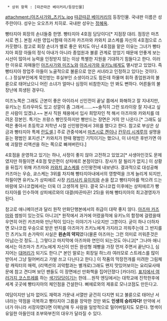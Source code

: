   * 상위 항목 : [따끈따끈 베이커리/등장인물]

attachment:/아즈사가와_츠키노.jpg
[[따끈따끈 베이커리]]의 등장인물. 국내판 이름은 성주란이다.  성우는 오오츠카 치히로. 국내판 성우는 [[정혜옥]]. 

빵타지아 회장의 손녀들중 한명. 빵타지아 4호점 담당이다[* 지점장 대리. 점장은 마츠시로 켄.]. 본점 사원 영입시험때 아즈마 카즈마와 카와치 쿄스케를 자신의 4호점으로 스카웃했다. 참고로 회장 손녀가 별로 좋은 위치도 아닌 4호점을 맡은 이유는 그녀가 빵타지아 회장 아들의 정식 아내가 아니라 종업원과 불륜 관계로 얻었기 때문에 안좋게 보는 시선이 많아서 능력을 인정받지 않는 이상 특별한 지원을 기대하기 힘들다고 한다. 이러한 이유로 자매들인 [[아즈사가와 미즈노]]와 [[아즈사가와 유키노]]에게도 멸시받고 있었다. 즉 빵타지아 창업주 아들이 노골적으로 불륜으로 얻은 서녀라고 인정하고 있다는 것이다.(...) 정실부인에게 묵인받는 후실부인 소생이라고도 힘든데 하물며 휘하 종업원과의 불륜으로 태어났으니 어린 소녀가 얼마나 심정이 비참한지는 안 봐도 뻔하다. 어른들의 불장난에 희생된 경우다. 

미즈노쪽은 그래도 근본이 좋은 아이라서 신인전이 끝날 쯤에서 화해하고 잘 지내지만, 유키노는 트라우마도 있고 성깔이 좀 그래서…….~~솔직히 그런 또라이랑 잘 지내고 싶은 사람이 있겠냐.~~ 본사 직원 채용에서 입사 희망자인 척 해서 아즈마와 카와치를 데려온 장본인. 특기는 프랑스 빵인듯하지만 빵만드는 장면은 거의 안 나온다.[* 그래도 실력은 좋아서 초등학교 저학년 시절 신인왕전에서 3위를 했다고 한다. 참고로 부상은 상금과 빵타지아 특제 [[란도셀]].] 주로 관중석에서 [[마츠시로 켄]]이나 [[칸무리 시게루]]의 설명을 듣는 평범인 포지션.[* 카와치가 한때 평범인 기믹이기는 했으나, 이 녀석은 후반가면 아예 괴랄한 리액션을 하는 쪽으로 빠져버린다.]

4호점을 운영하고 있기는 하나, 사정이 좋지 않아 고전하고 있었고[* 사생아인것도 문제였지만 하필이면 4호점 맞은편이 상피에르 본점이었다. 장사가 잘 될리가 없지.] 이 상황을 뒤집기 위해 카즈마와 [[카와치 쿄스케]]를 신인왕전에 내보낸다. 결과적으로 대성공해 카즈마는 우승, 쿄스케는 3위를 차지해 빵타지아내에서의 영향력을 크게 늘리게 되지만, 하필이면 유키노가 상피에르 사장 [[키리사키 유이치]]와 손을 잡고 빵타지아를 먹으려 드는 바람에 모나코컵에서는 더욱 더 고생하게 된다. 결국 모나코컵 이후에는 상피에르가 빵타지아를 인수하여 상피에르와의 대결(따끈따끈! 25)을 위해 빵타지아의 최고경영자가 된다. 

참고로 애니메이션과 달리 원작 만화단행본에서의 취급이 대략 좋지 않다. [[아즈마 카즈마]]와 썸씽이 있는것도 아니고[* 원작에서 과거에 어렸을적에 유키노의 함정에 걸렸을때 우연히 어린 카즈마와 만난적이 있다는 이야기가 나오지만 그뿐이다. 굳이 하나 더하자면 모나코컵 우승으로 받은 반지를 아즈마가 츠키노에게 가지라고 끼워주는데 그 반지를 낀 츠키노의 손가락이 사실은 '''왼손의 약지'''였다(물론 아즈마는 그런 의미로 끼워준것은 아님)는것 정도...], 그렇다고 마지막에 아즈마와 연인이 되는것도 아니고[* 그나마 애니에서는 아즈마가 츠키노에게 자신이 만든 완성형 재빵을 가장 먼저 주면서 끝난다.], 심지어는 [[대머리]]가 되기도 한다.[* 본인 말로는 회장일 하느라 여러모로 스트레스를 많이 받아서 그냥 밀어버리고 가발 쓰고 다닌다고 한다.] 이 작품의 막장전개를 미려한 그림체랑 캐릭터의 매력, (리액션의 괴악함과는 별개로)그래도 왠지 맛있어보이는 요리묘사때문에 참고 견디며 보던 팬들도 이 장면에선 만화책을 집어던졌다 [카더라].  [http://blog.naver.com/hmdlgusalsq/184085429 표지에서 여러가지 코스프레를] 하는 [[색기담당]]이기는 한데....원작 엔딩에서는 대학교에 진학한후에 세계 곳곳에 빵타지아의 체인점을 건설한다. 삐에로와의 제휴로 모나코점도 만든다고.

여담이지만 남자 없어도 재력과 가문내 서열만 굳건히 다지면 되고 불륜으로 태어난 서녀라는 약점을 극복하고 빵타지아 그룹을 장악한 것만 봐도 '''인생의 승리자다!''' 만약에 서녀가 아니라 서장자였다면 이복남매 두 사람을 일방적으로 밀어버릴지도 모른다. 명색이 유일한 아들인데 조부와부친의 대우가 달라질 수 있다.
